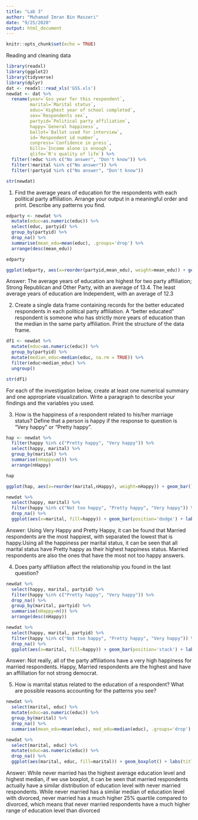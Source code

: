 ```yaml
---
title: "Lab 3"
author: "Muhamad Imran Bin Maszeri"
date: "9/25/2020"
output: html_document
---
```


```r
knitr::opts_chunk$set(echo = TRUE)
```

Reading and cleaning data
```r
library(readxl)
library(ggplot2)
library(tidyverse)
library(dplyr)
dat <- readxl::read_xls('GSS.xls')
newdat <- dat %>%
  rename(year=`Gss year for this respondent`, 
         marital=`Marital status`, 
         educ=`Highest year of school completed`, 
         sex=`Respondents sex`, 
         partyid=`Political party affiliation`, 
         happy=`General happiness`, 
         ballot=`Ballot used for interview`, 
         id=`Respondent id number`,
         conpress=`Confidence in press`,
         bills=`Income alone is enough`,
         qlife=`R's quality of life`) %>%
  filter(!educ %in% c("No answer", "Don't know")) %>%
  filter(!marital %in% c("No answer")) %>%
  filter(!partyid %in% c("No answer", "Don't know"))

str(newdat)
```

1. Find the average years of education for the respondents with each political party affiliation. Arrange your output in a meaningful order and print. Describe any patterns you find.
```r
edparty <- newdat %>%
  mutate(educ=as.numeric(educ)) %>%
  select(educ, partyid) %>%
  group_by(partyid) %>%
  drop_na() %>%
  summarise(mean_edu=mean(educ), .groups='drop') %>%
  arrange(desc(mean_edu))

edparty

ggplot(edparty, aes(x=reorder(partyid,mean_edu), weight=mean_edu)) + geom_bar() + coord_flip() + labs(title="Average Years of Education for each Party Affilliation", x="Party Affilliation", y="Average Years of Education")
```

Answer: The average years of education are highest for two party affiliation;
Strong Republican and Other Party, with an average of 13.4. The least average years of education are Independent, with an average of 12.3

2. Create a single data frame containing records for the better educated respondents in each political party affiliation. A “better educated” respondent is someone who has strictly more years of education than the median in the same party affiliation. Print the structure of the data frame.
```r
df1 <- newdat %>%
  mutate(educ=as.numeric(educ)) %>%
  group_by(partyid) %>%
  mutate(median_educ=median(educ, na.rm = TRUE)) %>%
  filter(educ>median_educ) %>%
  ungroup()

str(df1)
```

For each of the investigation below, create at least one numerical summary and one appropriate visualization. Write a paragraph to describe your findings and the variables you used.

3. How is the happiness of a respondent related to his/her marriage status? Define that a person is happy if the response to question is “Very happy” or “Pretty happy”.
```r
hap <- newdat %>%
  filter(happy %in% c("Pretty happy", "Very happy")) %>%
  select(happy, marital) %>%
  group_by(marital) %>%
  summarise(nHappy=n()) %>%
  arrange(nHappy)

hap

ggplot(hap, aes(x=reorder(marital,nHappy), weight=nHappy)) + geom_bar() + coord_flip() + labs(title="Total Happy respondents per marital status", x="Marital status")

newdat %>%
  select(happy, marital) %>%
  filter(happy %in% c("Not too happy", "Pretty happy", "Very happy")) %>%
  drop_na() %>%
  ggplot(aes(x=marital, fill=happy)) + geom_bar(position='dodge') + labs(title="Total Happiness with each marital status", x="Marital Status", fill="Happiness")
```

Answer: Using Very Happy and Pretty Happy, it can be found that Married respondents are the most happiest, with separated the lowest that is happy.Using all the happiness per marital status, it can be seen that all marital status have Pretty happy as their highest happiness status. Married respondents are also the ones that have the most not too happy answers.

4. Does party affiliation affect the relationship you found in the last question?

```r
newdat %>%
  select(happy, marital, partyid) %>%
  filter(happy %in% c("Pretty happy", "Very happy")) %>%
  drop_na() %>%
  group_by(marital, partyid) %>%
  summarise(nHappy=n()) %>%
  arrange(desc(nHappy))

newdat %>%
  select(happy, marital, partyid) %>%
  filter(happy %in% c("Not too happy", "Pretty happy", "Very happy")) %>%
  drop_na() %>%
  ggplot(aes(x=marital, fill=happy)) + geom_bar(position='stack') + labs(fill="Happiness") + facet_wrap(~partyid) + coord_flip()
```

Answer: Not really, all of the party affiliations have a very high happiness for married respondents. Happy, Married respondents are the highest and have an affilliation for not strong democrat.

5. How is marrital status related to the education of a respondent? What are possible reasons accounting for the patterns you see?
```r
newdat %>%
  select(marital, educ) %>%
  mutate(educ=as.numeric(educ)) %>%
  group_by(marital) %>%
  drop_na() %>%
  summarise(mean_edu=mean(educ), med_edu=median(educ), .groups='drop')

newdat %>%
  select(marital, educ) %>%
  mutate(educ=as.numeric(educ)) %>%
  drop_na() %>%
  ggplot(aes(marital, educ, fill=marital)) + geom_boxplot() + labs(title="Education Level with Marital Status", x="Marital Status", y="Education Level")
```

Answer: While never married has the highest average education level and highest median, if we use boxplot, it can be seen that married respondents actually have a similar distribution of education level with never married respondents. While never married has a similar median of education level with divorced, never married has a much higher 25% quartile compared to divorced, which means that never married respondents have a much higher range of education level than divorced
